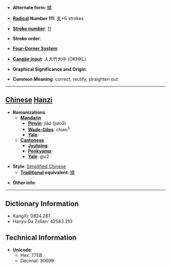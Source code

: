 * '''Alternate form''': [[矯]]

* '''[[Wiktionary:Chinese radical index| Radical]] Number 111''': [[Wiktionary:Chinese radical index 矢|矢]]+6 strokes

* '''[[Wiktionary:Chinese total strokes index|Stroke number]]''': [[Wiktionary:Chinese total strokes index 11|11]]

* '''Stroke order''': 

* '''[[Wiktionary:Chinese four corner index|Four-Corner System]]''': 

* '''[[Wiktionary:Chinese Cangjie index|Cangjie input]]''': 人大竹大中 (OKHKL)

* '''Graphical Significance and Origin''': 

* '''Common Meaning''': correct, rectify, straighten out

----

== [[Chinese]] [[Hanzi]] ==

* '''Romanizations'''
** '''[[Mandarin]]'''
*** '''[[Pinyin]]''': jiǎo (jiao3)
*** '''[[Wade-Giles]]''': chiao<sup>3</sup>
*** '''[[Yale]]''': 
** '''[[Cantonese]]'''
*** '''[[Jyutping]]''':
*** '''[[Penkyamp]]''': 
*** '''[[Yale]]''': giu2

* '''Style''': [[Simplified Chinese]] 
** '''[[Traditional Chinese|Traditional]] equivalent''': [[矯]]

* '''Other info''': 

----

== Dictionary Information ==

* KangXi: 0824.281
* Hanyu Da Zidian: 42583.210

== Technical Information ==

* '''Unicode''':
** Hex: 77EB
** Decimal: 30699